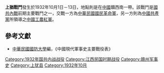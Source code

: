 {{Infobox Military Conflict|
campaign=|
image=|
caption=|
conflict=上猶戰鬥|
date=1932年10月1日－13日|
place=[[中國|中國]]贛西南|
result=兩度激戰紅軍傷亡60人被俘百餘人|
combatant1=中華民國國民革命軍1師|
combatant2=紅軍12師| 
commander1=[[李振球|李振球]]|
commander2=[[劉海雲|劉海雲]]|
strength1=|
strength2=|
casualties1=|
casualties2=|
}}
'''上猶戰鬥'''發生於1932年10月1日－13日，地點則是在[[中國|中國]]贛西南一帶。該戰鬥是[[國共內戰|國共內戰]]前期主要戰鬥之一，交戰一方為[[中華民國|中華民國]][[國民革命軍|國民革命軍]]，另一方則為[[中國共產黨|中國共產黨]]所領導之[[中國工農紅軍|中國工農紅軍]]。

== 參考文獻 ==
*[[中華民國|中華民國]][[國防大學_(臺灣)|國防大學]]編，《中國現代軍事史主要戰役表》

{{第一次国共内战}}
[[Category:1932年国共内战战役|Category:1932年国共内战战役]]
[[Category:江西民国时期战役|Category:江西民国时期战役]]
[[Category:赣州军事史|Category:赣州军事史]]
[[Category:上犹县|Category:上犹县]]
[[Category:1932年10月|Category:1932年10月]]